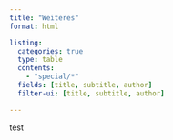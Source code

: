 ```yaml
---
title: "Weiteres"
format: html

listing:
  categories: true
  type: table
  contents: 
    - "special/*"
  fields: [title, subtitle, author]
  filter-ui: [title, subtitle, author]

---
```


test